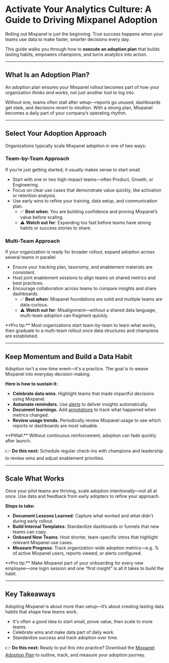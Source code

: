 
# Activate Your Analytics Culture: A Guide to Driving Mixpanel Adoption

Rolling out Mixpanel is just the beginning. True success happens when your teams use data to make faster, smarter decisions every day.

This guide walks you through how to **execute an adoption plan** that builds lasting habits, empowers champions, and turns analytics into action.

---

## What Is an Adoption Plan?

An adoption plan ensures your Mixpanel rollout becomes part of how your organization *thinks and works*, not just another tool to log into.

Without one, teams often stall after setup—reports go unused, dashboards get stale, and decisions revert to intuition. With a strong plan, Mixpanel becomes a daily part of your company’s operating rhythm.

---

## Select Your Adoption Approach

Organizations typically scale Mixpanel adoption in one of two ways:

### Team-by-Team Approach

If you’re just getting started, it usually makes sense to start small.

- Start with one or two high-impact teams—often Product, Growth, or Engineering.
- Focus on clear use cases that demonstrate value quickly, like activation or retention analysis.
- Use early wins to refine your training, data setup, and communication plan.
    - ✅ **Best when**: You are building confidence and proving Mixpanel’s value before scaling.
    - ⚠️ **Watch out for**: Expanding too fast before teams have strong habits or success stories to share.

### Multi-Team Approach

If your organization is ready for broader rollout, expand adoption across several teams in parallel.

- Ensure your tracking plan, taxonomy, and enablement materials are consistent.
- Host joint enablement sessions to align teams on shared metrics and best practices.
- Encourage collaboration across teams to compare insights and share dashboards.
    - ✅ **Best when**: Mixpanel foundations are solid and multiple teams are data-curious.
    - ⚠️ **Watch out for**: Misalignment—without a shared data language, multi-team adoption can fragment quickly.

<Callout type="info">
    **Pro tip:** Most organizations start team-by-team to learn what works, then graduate to a multi-team rollout once data structures and champions are established.
</Callout>

---

## Keep Momentum and Build a Data Habit

Adoption isn't a one-time event—it's a practice. The goal is to weave Mixpanel into everyday decision-making.

**Here is how to sustain it:**

- **Celebrate data wins.** Highlight teams that made impactful decisions using Mixpanel.
- **Automate reminders.** Use [alerts](/docs/features/alerts) to deliver insights automatically.
- **Document learnings.** Add [annotations](/docs/features/annotations) to track what happened when metrics changed.
- **Review usage trends.** Periodically review Mixpanel usage to see which reports or dashboards are most valuable.

<Callout type="warning">
    **Pitfall:** Without continuous reinforcement, adoption can fade quickly after launch.
</Callout>

👉 **Do this next:** Schedule regular check-ins with champions and leadership to review wins and adjust enablement priorities.

---

## Scale What Works

Once your pilot teams are thriving, scale adoption intentionally—not all at once. Use data and feedback from early adopters to refine your approach.

**Steps to take:**

- **Document Lessons Learned**: Capture what worked and what didn't during early rollout.
- **Build Internal Templates**: Standardize dashboards or funnels that new teams can copy.
- **Onboard New Teams**: Host shorter, team-specific intros that highlight relevant Mixpanel use cases.
- **Measure Progress**: Track organization-wide adoption metrics—e.g. % of active Mixpanel users, reports viewed, or alerts configured.

<Callout type="info">
    **Pro tip:** Make Mixpanel part of your onboarding for every new employee—one login session and one “first insight” is all it takes to build the habit.
</Callout>

---

## Key Takeaways

Adopting Mixpanel is about more than setup—it’s about creating lasting data habits that shape how teams work.

- It's often a good idea to start small, prove value, then scale to more teams.
- Celebrate wins and make data part of daily work.
- Standardize success and track adoption over time.

👉 **Do this next:** Ready to put this into practice? Download the [Mixpanel Adoption Plan](https://docs.google.com/spreadsheets/d/12FJDLLTpOgw-5B4_EoA9coUkp6eM1kKAwr2mAgiNrds/edit?gid=1651252994#gid=1651252994) to outline, track, and measure your adoption journey.
